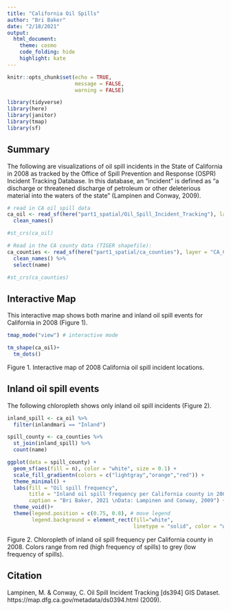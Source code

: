 ```yaml
---
title: "California Oil Spills"
author: "Bri Baker"
date: "2/18/2021"
output:
  html_document:
    theme: cosmo
    code_folding: hide
    highlight: kate
---
```


```r
knitr::opts_chunk$set(echo = TRUE,
                      message = FALSE,
                      warning = FALSE)

library(tidyverse)
library(here)
library(janitor)
library(tmap)
library(sf)

```

## Summary

The following are visualizations of oil spill incidents in the State of California in 2008 as tracked by the Office of Spill Prevention and Response (OSPR) Incident Tracking Database. In this database, an "incident" is defined as "a discharge or threatened discharge of petroleum or other deleterious material into the waters of the state" (Lampinen and Conway, 2009).



```r

# read in CA oil spill data
ca_oil <- read_sf(here("part1_spatial/Oil_Spill_Incident_Tracking"), layer = "Oil_Spill_Incident_Tracking") %>% 
  clean_names()

#st_crs(ca_oil)

# Read in the CA county data (TIGER shapefile):
ca_counties <- read_sf(here("part1_spatial/ca_counties"), layer = "CA_Counties_TIGER2016") %>% 
  clean_names() %>% 
  select(name)

#st_crs(ca_counties)

```


## Interactive Map

This interactive map shows both marine and inland oil spill events for California in 2008 (Figure 1).

```r

tmap_mode("view") # interactive mode

tm_shape(ca_oil)+
  tm_dots()

```
Figure 1. Interactive map of 2008 California oil spill incident locations.



## Inland oil spill events

The following chloropleth shows only inland oil spill incidents (Figure 2).

```r
inland_spill <- ca_oil %>%
  filter(inlandmari == "Inland")

spill_county <- ca_counties %>% 
  st_join(inland_spill) %>% 
  count(name)

```

```r
ggplot(data = spill_county) +
  geom_sf(aes(fill = n), color = "white", size = 0.1) +
  scale_fill_gradientn(colors = c("lightgray","orange","red")) +
  theme_minimal() +
  labs(fill = "Oil spill frequency",
       title = "Inland oil spill frequency per California county in 2008",
       caption = "Bri Baker, 2021 \nData: Lampinen and Conway, 2009") +
  theme_void()+
  theme(legend.position = c(0.75, 0.8), # move legend
        legend.background = element_rect(fill="white", 
                                         linetype = "solid", color = "whitesmoke"))
```

Figure 2. Chloropleth of inland oil spill frequency per California county in 2008. Colors range from red (high frequency of spills) to grey (low frequency of spills).



## Citation
Lampinen, M. & Conway, C. Oil Spill Incident Tracking [ds394] GIS Dataset. https://map.dfg.ca.gov/metadata/ds0394.html (2009).

